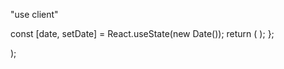 "use client"


  const [date, setDate] = React.useState(new Date());
  return (
  <Preview>
    <Calendar
      mode="single"
      selected={date}
      onSelect={setDate}
      className="rounded border calendar-fix"
    />
  </Preview>
  );
};

  <Preview>
    <CalendarForm />
  </Preview>
);